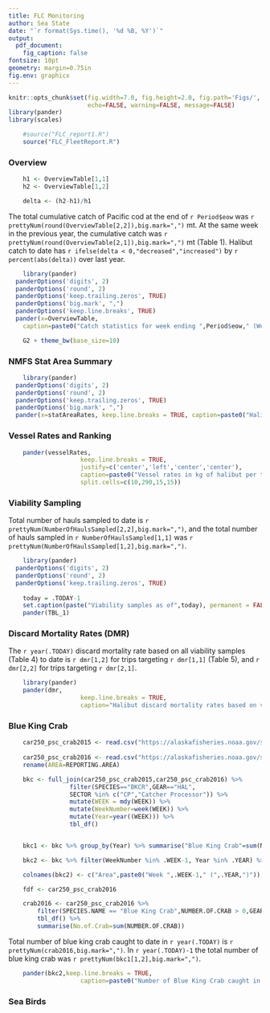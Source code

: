 ```yaml
---
title: FLC Monitoring
author: Sea State
date: "`r format(Sys.time(), '%d %B, %Y')`"
output: 
  pdf_document:
    fig_caption: false
fontsize: 10pt
geometry: margin=0.75in
fig.env: graphicx
---
```


```r
knitr::opts_chunk$set(fig.width=7.0, fig.height=2.0, fig.path='Figs/',
                      echo=FALSE, warning=FALSE, message=FALSE)
library(pander)
library(scales)
```

```R
	#source("FLC_report1.R")
	source("FLC_FleetReport.R")
```



### Overview
```R
	h1 <- OverviewTable[1,1]
	h2 <- OverviewTable[1,2]

	delta <- (h2-h1)/h1
```

The total cumulative catch of Pacific cod at the end of `r Period$eow` was `r prettyNum(round(OverviewTable[2,2]),big.mark=",")` mt.  At the same week in the previous year, the cumulative catch was `r prettyNum(round(OverviewTable[2,1]),big.mark=",")` mt (Table 1). Halibut catch to date has `r ifelse(delta < 0,"decreased","increased")` by `r percent(abs(delta))` over last year.  


```R
	library(pander)
  panderOptions('digits', 2)
  panderOptions('round', 2)
  panderOptions('keep.trailing.zeros', TRUE)
  panderOptions('big.mark', ",")
  panderOptions('keep.line.breaks', TRUE)
  pander(x=OverviewTable, 
  	caption=paste0("Catch statistics for week ending ",Period$eow," (Week ", .WEEK, ")."),justify='right')
```


```R
	G2 + theme_bw(base_size=10)
```



### NMFS Stat Area Summary
```R
	library(pander)
  panderOptions('digits', 2)
  panderOptions('round', 2)
  panderOptions('keep.trailing.zeros', TRUE)
  panderOptions('big.mark', ",")
  pander(x=statAreaRates, keep.line.breaks = TRUE, caption=paste0("Halibut encounter rates for the week ending ",Period$eow,"."),justify='right')
```



### Vessel Rates and Ranking
```R
	pander(vesselRates,
					keep.line.breaks = TRUE,
					justify=c('center','left','center','center'),
					caption=paste0("Vessel rates in kg of halibut per ton of groundfish for the week ending ",Period$eow, "."),
					split.cells=c(10,290,15,15))
```




### Viability Sampling
Total number of hauls sampled to date is 
`r prettyNum(NumberOfHaulsSampled[2,2],big.mark=",")`, and the total number of hauls sampled in `r NumberOfHaulsSampled[1,1]` was `r prettyNum(NumberOfHaulsSampled[1,2],big.mark=",")`.

```R
	library(pander)
  panderOptions('digits', 2)
  panderOptions('round', 2)
  panderOptions('keep.trailing.zeros', TRUE)
	
	today = .TODAY-1
	set.caption(paste("Viability samples as of",today), permanent = FALSE)
	pander(TBL_1)
```



### Discard Mortality Rates (DMR)

The `r year(.TODAY)` discard mortality rate based on all viability samples (Table 4) to date is `r dmr[1,2]` for trips targeting `r dmr[1,1]` (Table 5), and `r dmr[2,2]` for trips targeting `r dmr[2,1]`.

```R
	library(pander)
	pander(dmr,
				 	keep.line.breaks = TRUE,
				 	caption="Halibut discard mortality rates based on viability sampling.")
```

### Blue King Crab 
<!-- I have a bug in here -->
```R
	car250_psc_crab2015 <- read.csv("https://alaskafisheries.noaa.gov/sites/default/files/reports/car250_psc_crab2015.csv",skip=6)
	
	car250_psc_crab2016 <- read.csv("https://alaskafisheries.noaa.gov/sites/default/files/reports/car250_psc_crab2016.csv",skip=9) %>%
	rename(AREA=REPORTING.AREA)

	bkc <- full_join(car250_psc_crab2015,car250_psc_crab2016) %>%
				 filter(SPECIES=="BKCR",GEAR=="HAL",
				 SECTOR %in% c("CP","Catcher Processor")) %>%
				 mutate(WEEK = mdy(WEEK)) %>%
				 mutate(WeekNumber=week(WEEK)) %>%
				 mutate(Year=year((WEEK))) %>%
				 tbl_df()


	bkc1 <- bkc %>% group_by(Year) %>% summarise("Blue King Crab"=sum(NUMBER.OF.CRAB))

	bkc2 <- bkc %>% filter(WeekNumber %in% .WEEK-1, Year %in% .YEAR) %>% group_by(Year,AREA) %>% summarise(NumberOfCrab=sum(NUMBER.OF.CRAB))  %>% spread(Year,NumberOfCrab)

	colnames(bkc2) <- c("Area",paste0("Week ",.WEEK-1," (",.YEAR,")"))

	fdf <- car250_psc_crab2016 

	crab2016 <- car250_psc_crab2016 %>% 
		filter(SPECIES.NAME == "Blue King Crab",NUMBER.OF.CRAB > 0,GEAR=="HAL",SECTOR == "Catcher Processor",TARGET=="Pacific Cod") %>% 
		tbl_df() %>% 
		summarise(No.of.Crab=sum(NUMBER.OF.CRAB))
```

Total number of blue king crab caught to date in `r year(.TODAY)` is `r prettyNum(crab2016,big.mark=",")  `. In `r year(.TODAY)-1` the total number of blue king crab was `r prettyNum(bkc1[1,2],big.mark=",")`.

```R
	pander(bkc2,keep.line.breaks = TRUE,
				 	caption=paste0("Number of Blue King Crab caught in Reporting Area in  week ", .WEEK-1, ". No activity is denoted with NA."))
```


### Sea Birds



<!-- 
### Catch-to-date by gear type.
Show a table with the breakdown of BSAI groundfish catch & bycatch by gear types: HAL, NPT, POT, PTR, ALL.



### Halibut hotspots
Heat map based on the halibut encounter rates in the H\&L CP fishery.

How this will eventually work, I'm just calculating the nearest neighbor density for all sets in the past week where the halibut encounter rate is greather than the median rate of all sets for that week.  For now the rate is based on (kg Halibut pre mortality)/(Official Total Catch)

```R
	#bmap
```

 -->